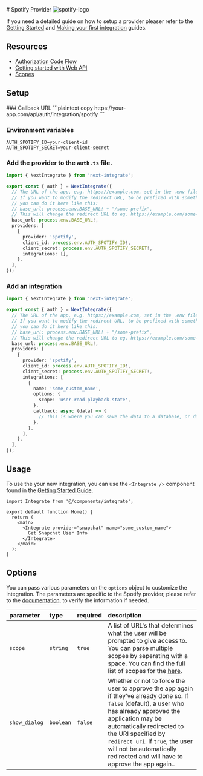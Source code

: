 
<div className="flex w-full items-center justify-between gap-4">
  # Spotify Provider
  <Image src="/icons/spotify.svg" alt="spotify-logo" width={48} height={48} />
</div>

If you need a detailed guide on how to setup a provider pleaser refer to the [Getting Started](/docs/getting-started) and [Making your first integration](/docs/making-your-first-integration) guides.

## Resources

- [Authorization Code Flow](https://developer.spotify.com/documentation/web-api/tutorials/code-flow)
- [Getting started with Web API](https://developer.spotify.com/documentation/web-api/tutorials/getting-started)
- [Scopes](https://developer.spotify.com/documentation/web-api/concepts/scopes)

## Setup

<Steps>
### Callback URL
```plaintext copy
https://your-app.com/api/auth/integration/spotify
```

### Environment variables

```.env filename=".env.local" copy
AUTH_SPOTIFY_ID=your-client-id
AUTH_SPOTIFY_SECRET=your-client-secret
```

### Add the provider to the `auth.ts` file.

```ts filename="auth.ts" copy {11-16}
import { NextIntegrate } from 'next-integrate';

export const { auth } = NextIntegrate({
  // The URL of the app, e.g. https://example.com, set in the .env file.
  // If you want to modify the redirect URL, to be prefixed with something else,
  // you can do it here like this:
  // base_url: process.env.BASE_URL! + "/some-prefix",
  // This will change the redirect URL to eg. https://example.com/some-prefix/api/auth/integration/google
  base_url: process.env.BASE_URL!,
  providers: [
    {
      provider: 'spotify',
      client_id: process.env.AUTH_SPOTIFY_ID!,
      client_secret: process.env.AUTH_SPOTIFY_SECRET!,
      integrations: [],
    },
  ],
});
```

### Add an integration

```ts copy filename="auth.ts" {16-24}
import { NextIntegrate } from 'next-integrate';

export const { auth } = NextIntegrate({
  // The URL of the app, e.g. https://example.com, set in the .env file.
  // If you want to modify the redirect URL, to be prefixed with something else,
  // you can do it here like this:
  // base_url: process.env.BASE_URL! + "/some-prefix",
  // This will change the redirect URL to eg. https://example.com/some-prefix/api/auth/integration/google
  base_url: process.env.BASE_URL!,
  providers: [
    {
      provider: 'spotify',
      client_id: process.env.AUTH_SPOTIFY_ID!,
      client_secret: process.env.AUTH_SPOTIFY_SECRET!,
      integrations: [
        {
          name: 'some_custom_name',
          options: {
            scope: 'user-read-playback-state',
          },
          callback: async (data) => {
            // This is where you can save the data to a database, or do something else with it.
          },
        },
      ],
    },
  ],
});
```

</Steps>

## Usage

To use the your new integration, you can use the `<Integrate />` component found in the [Getting Started Guide]("docs/getting-started#create-an-integrate-components").

```tsx copy {1, 6-8}
import Integrate from '@/components/integrate';

export default function Home() {
  return (
    <main>
      <Integrate provider="snapchat" name="some_custom_name">
        Get Snapchat User Info
      </Integrate>
    </main>
  );
}
```

## Options

You can pass various parameters on the `options` object to customize the integration. The parameters are specific to the Spotify provider, please refer to the [documentation](https://developer.spotify.com/documentation/web-api/tutorials/code-flow), to verify the information if needed.

| parameter     | type      | required | description                                                                                                                                                                                                                                                                                                                           |
| :------------ | :-------- | :------- | :------------------------------------------------------------------------------------------------------------------------------------------------------------------------------------------------------------------------------------------------------------------------------------------------------------------------------------ |
| `scope`       | `string`  | `true`   | A list of URL's that determines what the user will be prompted to give access to. You can parse multiple scopes by seperating with a space. You can find the full list of scopes for the [here](https://developer.spotify.com/documentation/web-api/concepts/scopes).                                                                 |
| `show_dialog` | `boolean` | `false`  | Whether or not to force the user to approve the app again if they’ve already done so. If `false` (default), a user who has already approved the application may be automatically redirected to the URI specified by `redirect_uri`. If `true`, the user will not be automatically redirected and will have to approve the app again.. |
